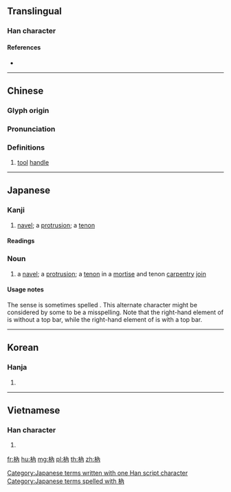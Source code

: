 ==Translingual==

===Han character===
{{Han char|rn=75|rad=木|as=04|sn=8|four=44927|canj=DOB|ids=⿰木內}}

====References====
* {{Han ref|kx=0516.060|dkj=14552|dj=0904.010|hdz=21170.020|uh=6798|ud=26520|bh=CCD9|bd=52441}}

----

==Chinese==
{{zh-forms}}

===Glyph origin===
{{Han etym}}

===Pronunciation===
{{zh-pron
|m=ruì
|c=jeoi6
|mc=y
|oc=y
|ma=
|cat=n
}}

===Definitions===
{{zh-hanzi}}

# [[tool]] [[handle]]

----

==Japanese==

===Kanji===
{{ja-kanji|grade=uc|rs=木04}}

# [[navel]]; a [[protrusion]]; a [[tenon]]

====Readings====
{{ja-readings
|on=[[ぜい]] (zei), [[ねい]] (nei), [[どん]] (don), [[のん]] (non)
|kun=[[せん]] (sen), [[ほぞ]] (hozo)
}}

===Noun===
{{ja-noun|ほぞ}}

# {{alternative spelling of|lang=ja|臍|dot=:}} a [[navel]]; a [[protrusion]]; a [[tenon]] in a [[mortise]] and tenon [[carpentry]] [[join]]

====Usage notes====
The {{m|en|tenon}} sense is sometimes spelled {{l|ja|柄}}. This alternate character might be considered by some to be a misspelling. Note that the right-hand element of {{l|ja|枘}} is {{l|ja|内}} without a top bar, while the right-hand element of {{l|ja|柄}} is {{l|ja|丙}} with a top bar.

[[Category:Japanese terms written with one Han script character]]
[[Category:Japanese terms spelled with 枘]]

----

==Korean==

===Hanja===
{{ko-hanja|hangeul=예|eumhun=|rv=ye|mr=ye|y=yey}}

# {{defn|lang=ko|sort=木04}}

----

==Vietnamese==

===Han character===
{{vi-readings|rs=木04|hanviet=[[nôi]], [[nhuế]]}}

# {{defn|lang=vi|sort=木04}}

[[fr:枘]]
[[hu:枘]]
[[mg:枘]]
[[pl:枘]]
[[th:枘]]
[[zh:枘]]